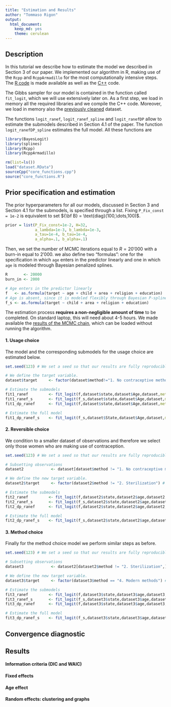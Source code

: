 ---
title: "Estimation and Results"
author: "Tommaso Rigon"
output: 
  html_document: 
    keep_md: yes
    theme: cerulean
---

## Description

In this tutorial we describe how to estimate the model we described in Section 3 of our paper. We implemented our algorithm in R, making use of the `Rcpp` and `RcppArmadillo` for the most computationally intensive steps. The [R code]() is made available as well as the [C++]() code.

The Gibbs sampler for our model is contained in the function called `fit_logit`, which we will use extensively later on. As a first step, we load in memory all the required libraries and we compile the C++ code. Moreover, we load in memory also the [previously cleaned](https://github.com/tommasorigon/India-SequentiaLogit/blob/master/data-cleaning.md) dataset.

The functions `logit_ranef`, `logit_ranef_spline` and `logit_ranefDP` allow to estimate the submodels described in Section 4.1 of the paper. The function `logit_ranefDP_spline` estimates the full model. All these functions are 

```{r loading functions,eval=FALSE}
library(BayesLogit)
library(splines)
library(Rcpp)
library(RcppArmadillo)

rm(list=ls())
load("dataset.RData")
sourceCpp("core_functions.cpp")
source("core_functions.R")
```

## Prior specification and estimation

The prior hyperparameters for all our models, discussed in Section 3 and Section 4.1 for the submodels, is specified through a list. Fixing `P_Fix_const = 1e-2` is equivalent to set ${\bf B} = \text{diag}(100,\dots,100)$.

```{r prior hyperparameters,eval=FALSE}
prior = list(P_Fix_const=1e-2, H=32,
             a_lambda=1e-3, b_lambda=1e-3,
             a_tau=1e-4, b_tau=1e-4, 
             a_alpha=.1, b_alpha=.1)
```

Then, we set the number of MCMC iterations equal to $R= 20'000$ with a burn-in equal to $2'000$. we also define two "formulas": one for the specification in which `age` enters in the predictor linearly and one in which `age` is modeled through Bayesian penalized splines.

```{r iterations and burn-in,eval=FALSE}
R       <- 20000
burn_in <- 2000

# Age enters in the predictor linearly
f   <- as.formula(target ~ age + child + area + religion + education)
# Age is absent, since it is modeled flexibly through Bayesian P-splines.
f_s <- as.formula(target ~ child + area + religion + education)
```

The estimation process **requires a non-negligible amount of time** to be completed. On standard laptop, this will need about 4-5 hours. We made available the [results of the MCMC chain](), which can be loaded without running the algorithm. 

#### 1. Usage choice

The model and the corresponding submodels for the usage choice are estimated below. 

```{r usage choice,message=FALSE,eval=FALSE}
set.seed(123) # We set a seed so that our results are fully reproducible.

# We define the target variable. 
dataset$target     <- factor(dataset$method!="1. No contraceptive method")

# Estimate the submodels
fit1_ranef         <- fit_logit(f,dataset$state,dataset$Age,dataset,method="ranef",prior,R,burn_in)
fit1_ranef_s       <- fit_logit(f_s,dataset$state,dataset$Age,dataset,method="ranef_s",prior,R,burn_in)
fit1_dp_ranef      <- fit_logit(f,dataset$state,dataset$Age,dataset,method="dp_ranef",prior,R,burn_in)

# Estimate the full model
fit1_dp_ranef_s    <- fit_logit(f_s,dataset$State,dataset$Age,dataset,method="dp_ranef_s",prior,R,burn_in)
```

#### 2. Reversible choice

We condition to a smaller dataset of observations and therefore we select only those women who are making use of contraception.

```{r reversible choice,message=FALSE,eval=FALSE}
set.seed(123) # We set a seed so that our results are fully reproducible.

# Subsetting observations
dataset2            <- dataset[dataset$method != "1. No contraceptive method",]

# We define the new target variable. 
dataset2$target     <- factor(dataset2$method != "2. Sterilization") # table(dataset2$target, dataset2$method)

# Estimate the submodels
fit2_ranef         <- fit_logit(f,dataset2$state,dataset2$age,dataset2,method="ranef",prior,R,burn_in)
fit2_ranef_s       <- fit_logit(f_s,dataset2$state,dataset2$age,dataset2,method="ranef_s",prior,R,burn_in)
fit2_dp_ranef      <- fit_logit(f,dataset2$state,dataset2$age,dataset2,method="dp_ranef",prior,R,burn_in)

# Estimate the full model
fit2_dp_ranef_s    <- fit_logit(f_s,dataset2$state,dataset2$age,dataset2,method="dp_ranef_s",prior,R,burn_in)
```


#### 3. Method choice

Finally for the method choice model we perform similar steps as before.

```{r method choice, message=FALSE,eval=FALSE}
set.seed(123) # We set a seed so that our results are fully reproducible.

# Subsetting observations
dataset3            <- dataset2[dataset2$method != "2. Sterilization",]

# We define the new target variable. 
dataset3$target     <- factor(dataset3$method == "4. Modern methods") # table(dataset3$target,dataset3$method)

# Estimate the submodels
fit3_ranef         <- fit_logit(f,dataset3$state,dataset3$age,dataset3,method="ranef",prior,R,burn_in)
fit3_ranef_s       <- fit_logit(f_s,dataset3$state,dataset3$age,dataset3,method="ranef_s",prior,R,burn_in)
fit3_dp_ranef      <- fit_logit(f,dataset3$state,dataset3$age,dataset3,method="dp_ranef",prior,R,burn_in)

# Estimate the full model
fit3_dp_ranef_s    <- fit_logit(f_s,dataset3$state,dataset3$age,dataset3,method="dp_ranef_s",prior,R,burn_in)
```



## Convergence diagnostic

## Results

#### Information criteria (DIC and WAIC)

#### Fixed effects

#### Age effect

#### Random effects: clustering and graphs



